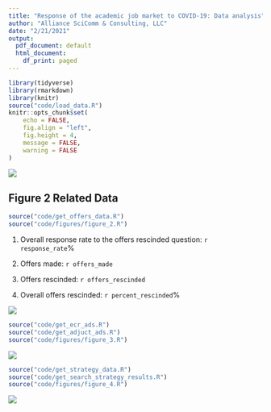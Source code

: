 ```yaml
---
title: "Response of the academic job market to COVID-19: Data analysis"
author: "Alliance SciComm & Consulting, LLC"
date: "2/21/2021"
output:
  pdf_document: default
  html_document:
    df_print: paged
---
```


```r
library(tidyverse)
library(rmarkdown)
library(knitr)
source("code/load_data.R")
knitr::opts_chunk$set(
	echo = FALSE,
	fig.align = "left",
	fig.height = 4,
	message = FALSE,
	warning = FALSE
)
```
![]("figures/Figure_1.png")

## Figure 2 Related Data
```r
source("code/get_offers_data.R")
source("code/figures/figure_2.R")
```
1. Overall response rate to the offers rescinded question: `r response_rate`%

1. Offers made: `r offers_made`

1. Offers rescinded: `r offers_rescinded`

1. Overall offers rescinded: `r percent_rescinded`%

![]("figures/Figure_2.png")
```r
source("code/get_ecr_ads.R")
source("code/get_adjuct_ads.R")
source("code/figures/figure_3.R")
```

![]("figures/Figure_3.png")
```r
source("code/get_strategy_data.R")
source("code/get_search_strategy_results.R")
source("code/figures/figure_4.R")
```
![]("figures/Figure_4.png")